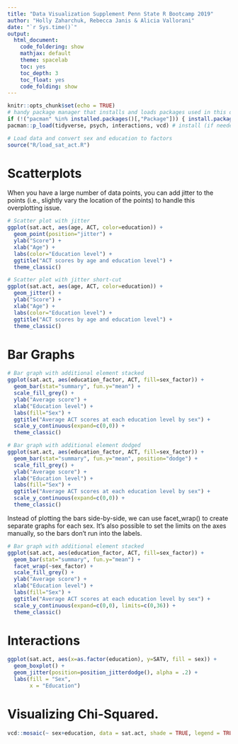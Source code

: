 ```yaml
---
title: "Data Visualization Supplement Penn State R Bootcamp 2019"
author: "Holly Zaharchuk, Rebecca Janis & Alicia Vallorani"
date: "`r Sys.time()`"
output:
  html_document:
    code_foldering: show
    mathjax: default
    theme: spacelab
    toc: yes
    toc_depth: 3
    toc_float: yes
    code_folding: show
---
```


```r
knitr::opts_chunk$set(echo = TRUE)
# handy package manager that installs and loads packages used in this document
if (!("pacman" %in% installed.packages()[,"Package"])) { install.packages("pacman") } 
pacman::p_load(tidyverse, psych, interactions, vcd) # install (if needed) and load packages

# Load data and convert sex and education to factors
source("R/load_sat_act.R")
```

# Scatterplots
When you have a large number of data points, you can add jitter to the points (i.e., slightly vary the location of the points) to handle this overplotting issue.
```r
# Scatter plot with jitter
ggplot(sat.act, aes(age, ACT, color=education)) +
  geom_point(position="jitter") +
  ylab("Score") +
  xlab("Age") +
  labs(color="Education level") +
  ggtitle("ACT scores by age and education level") +
  theme_classic()

# Scatter plot with jitter short-cut
ggplot(sat.act, aes(age, ACT, color=education)) +
  geom_jitter() +
  ylab("Score") +
  xlab("Age") +
  labs(color="Education level") +
  ggtitle("ACT scores by age and education level") +
  theme_classic()
```


# Bar Graphs
```r
# Bar graph with additional element stacked
ggplot(sat.act, aes(education_factor, ACT, fill=sex_factor)) +
  geom_bar(stat="summary", fun.y="mean") +
  scale_fill_grey() +
  ylab("Average score") +
  xlab("Education level") +
  labs(fill="Sex") +
  ggtitle("Average ACT scores at each education level by sex") +
  scale_y_continuous(expand=c(0,0)) +
  theme_classic()

# Bar graph with additional element dodged
ggplot(sat.act, aes(education_factor, ACT, fill=sex_factor)) +
  geom_bar(stat="summary", fun.y="mean", position="dodge") +
  scale_fill_grey() +
  ylab("Average score") +
  xlab("Education level") +
  labs(fill="Sex") +
  ggtitle("Average ACT scores at each education level by sex") +
  scale_y_continuous(expand=c(0,0)) +
  theme_classic()
```

Instead of plotting the bars side-by-side, we can use facet_wrap() to create separate graphs for each sex. It's also possible to set the limits on the axes manually, so the bars don't run into the labels.

```r
# Bar graph with additional element stacked
ggplot(sat.act, aes(education_factor, ACT, fill=sex_factor)) +
  geom_bar(stat="summary", fun.y="mean") +
  facet_wrap(~sex_factor) +
  scale_fill_grey() +
  ylab("Average score") +
  xlab("Education level") +
  labs(fill="Sex") +
  ggtitle("Average ACT scores at each education level by sex") +
  scale_y_continuous(expand=c(0,0), limits=c(0,36)) +
  theme_classic()
```

# Interactions
```r
ggplot(sat.act, aes(x=as.factor(education), y=SATV, fill = sex)) +
  geom_boxplot() + 
  geom_jitter(position=position_jitterdodge(), alpha = .2) + 
  labs(fill = "Sex",
       x = "Education")
```

# Visualizing Chi-Squared.
```r
vcd::mosaic(~ sex+education, data = sat.act, shade = TRUE, legend = TRUE)
```

